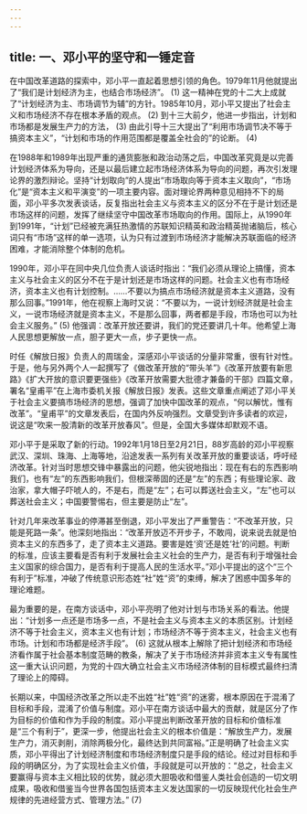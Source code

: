 ```yaml
---
---
---
```

title: 一、邓小平的坚守和一锤定音
---




在中国改革道路的探索中，邓小平一直起着思想引领的角色。1979年11月他就提出了“我们是计划经济为主，也结合市场经济”。 (1) 这一精神在党的十二大上成就了“计划经济为主、市场调节为辅”的方针。1985年10月，邓小平又提出了社会主义和市场经济不存在根本矛盾的观点。 (2) 到十三大前夕，他进一步指出，计划和市场都是发展生产力的方法， (3) 由此引导十三大提出了“利用市场调节决不等于搞资本主义”，“计划和市场的作用范围都是覆盖全社会的”的论断。 (4)

在1988年和1989年出现严重的通货膨胀和政治动荡之后，中国改革究竟是以完善计划经济体系为导向，还是以最后建立起市场经济体系为导向的问题，再次引发理论界的激烈辩论。坚持“计划取向”的人提出“市场取向等于资本主义取向”，“市场化”是“资本主义和平演变”的一项主要内容。面对理论界两种意见相持不下的局面，邓小平多次发表谈话，反复指出社会主义与资本主义的区分不在于是计划还是市场这样的问题，发挥了继续坚守中国改革市场取向的作用。国际上，从1990年到1991年，“计划”已经被充满狂热激情的苏联知识精英和政治精英抛诸脑后，核心词只有“市场”这样的单一选项，认为只有过渡到市场经济才能解决苏联面临的经济困难，才能消除整个体制的危机。

1990年，邓小平在同中央几位负责人谈话时指出：“我们必须从理论上搞懂，资本主义与社会主义的区分不在于是计划还是市场这样的问题。社会主义也有市场经济，资本主义也有计划控制。……不要以为搞点市场经济就是资本主义道路，没有那么回事。”1991年，他在视察上海时又说：“不要以为，一说计划经济就是社会主义，一说市场经济就是资本主义，不是那么回事，两者都是手段，市场也可以为社会主义服务。” (5) 他强调：改革开放还要讲，我们的党还要讲几十年。他希望上海人民思想更解放一点，胆子更大一点，步子更快一点。

时任《解放日报》负责人的周瑞金，深感邓小平谈话的分量非常重，很有针对性。于是，他与另外两个人一起撰写了《做改革开放的“带头羊”》《改革开放要有新思路》《扩大开放的意识要更强些》《改革开放需要大批德才兼备的干部》四篇文章，署名“皇甫平”在上海市委机关报《解放日报》发表。这些文章重点阐述了邓小平关于社会主义要搞市场经济的思想，强调了加快中国改革的观点，“何以解忧，惟有改革”。“皇甫平”的文章发表后，在国内外反响强烈。文章受到许多读者的欢迎，说这是“吹来一股清新的改革开放春风”。但是，全国大多媒体却默观不语。

邓小平于是采取了新的行动。1992年1月18日至2月21日，88岁高龄的邓小平视察武汉、深圳、珠海、上海等地，沿途发表一系列有关改革开放的重要谈话，呼吁经济改革。针对当时思想交锋中暴露出的问题，他尖锐地指出：现在有右的东西影响我们，也有“左”的东西影响我们，但根深蒂固的还是“左”的东西；有些理论家、政治家，拿大帽子吓唬人的，不是右，而是“左”；右可以葬送社会主义，“左”也可以葬送社会主义；中国要警惕右，但主要是防止“左”。

针对几年来改革事业的停滞甚至倒退，邓小平发出了严重警告：“不改革开放，只能是死路一条”。他深刻地指出：“改革开放迈不开步子，不敢闯，说来说去就是怕资本主义的东西多了，走了资本主义道路。要害是姓‘资’还是姓‘社’的问题。判断的标准，应该主要看是否有利于发展社会主义社会的生产力，是否有利于增强社会主义国家的综合国力，是否有利于提高人民的生活水平。”邓小平提出的这个“三个有利于”标准，冲破了传统意识形态姓“社”姓“资”的束缚，解决了困惑中国多年的理论难题。

最为重要的是，在南方谈话中，邓小平亮明了他对计划与市场关系的看法。他提出：“计划多一点还是市场多一点，不是社会主义与资本主义的本质区别。计划经济不等于社会主义，资本主义也有计划；市场经济不等于资本主义，社会主义也有市场。计划和市场都是经济手段”。 (6) 这就从根本上解除了把计划经济和市场经济看作属于社会基本制度范畴的教条，解决了关于市场经济并非资本主义专有属性这一重大认识问题，为党的十四大确立社会主义市场经济体制的目标模式最终扫清了理论上的障碍。

长期以来，中国经济改革之所以走不出姓“社”姓“资”的迷雾，根本原因在于混淆了目标和手段，混淆了价值与制度。邓小平在南方谈话中最大的贡献，就是区分了作为目标的价值和作为手段的制度。邓小平提出判断改革开放的目标和价值标准是“三个有利于”，更深一步，他提出社会主义的根本价值是：“解放生产力，发展生产力，消灭剥削，消除两极分化，最终达到共同富裕。”正是明确了社会主义实质，邓小平得出了计划经济制度和市场经济制度只是手段的结论。经过对目标和手段的明确区分，为了实现社会主义价值，手段就是可以开放的：“总之，社会主义要赢得与资本主义相比较的优势，就必须大胆吸收和借鉴人类社会创造的一切文明成果，吸收和借鉴当今世界各国包括资本主义发达国家的一切反映现代化社会生产规律的先进经营方式、管理方法。” (7)